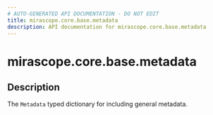 ```yaml
---
# AUTO-GENERATED API DOCUMENTATION - DO NOT EDIT
title: mirascope.core.base.metadata
description: API documentation for mirascope.core.base.metadata
---
```


# mirascope.core.base.metadata

<ApiType type="Module" />

## Description

The `Metadata` typed dictionary for including general metadata.


